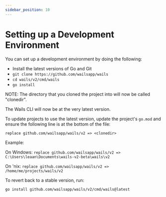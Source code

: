 ```yaml
---
sidebar_position: 10
---
```


# Setting up a Development Environment

You can set up a development environment by doing the following:

- Install the latest versions of Go and Git
- `git clone https://github.com/wailsapp/wails`
- `cd wails/v2/cmd/wails`
- `go install`

NOTE: The directory that you cloned the project into will now be called "clonedir".

The Wails CLI will now be at the very latest version.

To update projects to use the latest version, update the project's `go.mod` and
ensure the following line is at the bottom of the file:

`replace github.com/wailsapp/wails/v2 => <clonedir>`

Example:

On Windows:
`replace github.com/wailsapp/wails/v2 => C:\Users\leaan\Documents\wails-v2-beta\wails\v2`

On 'nix:
`replace github.com/wailsapp/wails/v2 => /home/me/projects/wails/v2`

To revert back to a stable version, run:

`go install github.com/wailsapp/wails/v2/cmd/wails@latest`
